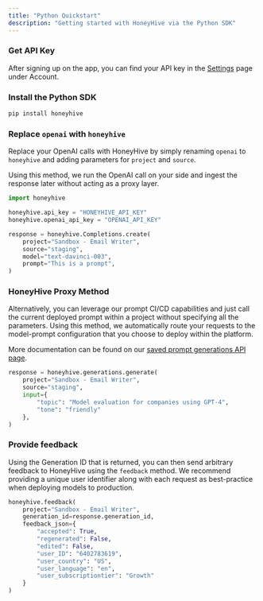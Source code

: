 ```yaml
---
title: "Python Quickstart"
description: "Getting started with HoneyHive via the Python SDK"
---
```



### Get API Key

After signing up on the app, you can find your API key in the [Settings](https://app.honeyhive.ai/settings/account) page under Account.

### Install the Python SDK

```bash
pip install honeyhive
```

### Replace `openai` with `honeyhive`

Replace your OpenAI calls with HoneyHive by simply renaming `openai` to `honeyhive` and adding parameters for `project` and `source`.

Using this method, we run the OpenAI call on your side and ingest the response later without acting as a proxy layer.

```python
import honeyhive

honeyhive.api_key = "HONEYHIVE_API_KEY"
honeyhive.openai_api_key = "OPENAI_API_KEY"

response = honeyhive.Completions.create(
    project="Sandbox - Email Writer",
    source="staging",
    model="text-davinci-003",
    prompt="This is a prompt",
)
```

### HoneyHive Proxy Method

Alternatively, you can leverage our prompt CI/CD capabilities and just call the current deployed prompt within a project without specifying all the parameters. Using this method, we automatically route your requests to the model-prompt configuration that you choose to deploy within the platform.

More documentation can be found on our [saved prompt generations API page](/api-reference/generations/post_saved).

```python
response = honeyhive.generations.generate(
    project="Sandbox - Email Writer",
    source="staging",
    input={
        "topic": "Model evaluation for companies using GPT-4",
        "tone": "friendly"
    },
)
```

### Provide feedback

Using the Generation ID that is returned, you can then send arbitrary feedback to HoneyHive using the `feedback` method. We recommend providing a unique user identifier along with each request as best-practice when deploying models to production.

```python
honeyhive.feedback(
    project="Sandbox - Email Writer",
    generation_id=response.generation_id,
    feedback_json={
        "accepted": True,
        "regenerated": False,
        "edited": False,
        "user_ID": "6402783619",
        "user_country": "US",
        "user_language": "en",
        "user_subscriptiontier": "Growth"
    }
)
```
